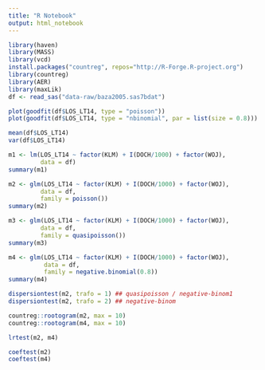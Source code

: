 ```yaml
---
title: "R Notebook"
output: html_notebook
---
```



```r
library(haven)
library(MASS)
library(vcd)
install.packages("countreg", repos="http://R-Forge.R-project.org")
library(countreg)
library(AER)
library(maxLik)
df <- read_sas("data-raw/baza2005.sas7bdat")

```

```r
plot(goodfit(df$LOS_LT14, type = "poisson"))
plot(goodfit(df$LOS_LT14, type = "nbinomial", par = list(size = 0.8)))
```

```r
mean(df$LOS_LT14)
var(df$LOS_LT14)
```

```r
m1 <- lm(LOS_LT14 ~ factor(KLM) + I(DOCH/1000) + factor(WOJ), 
         data = df)
summary(m1)
```

```r
m2 <- glm(LOS_LT14 ~ factor(KLM) + I(DOCH/1000) + factor(WOJ), 
         data = df,
         family = poisson())
summary(m2)
```

```r
m3 <- glm(LOS_LT14 ~ factor(KLM) + I(DOCH/1000) + factor(WOJ), 
         data = df,
         family = quasipoisson())
summary(m3)
```


```r
m4 <- glm(LOS_LT14 ~ factor(KLM) + I(DOCH/1000) + factor(WOJ), 
          data = df,
          family = negative.binomial(0.8))
summary(m4)


```

```r
dispersiontest(m2, trafo = 1) ## quasipoisson / negative-binom1
dispersiontest(m2, trafo = 2) ## negative-binom 
```

```r
countreg::rootogram(m2, max = 10)
countreg::rootogram(m4, max = 10)
```

```r
lrtest(m2, m4)
```



```r
coeftest(m2)
coeftest(m4)
```

